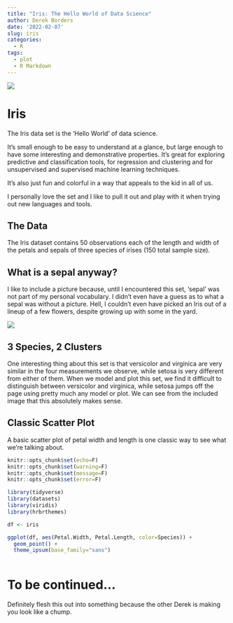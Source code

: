 ```yaml
---
title: "Iris: The Hello World of Data Science"
author: Derek Borders
date: '2022-02-07'
slug: iris
categories:
  - R
tags:
  - plot
  - R Markdown
---
```


![](https://www.luxe-provence.com/wp-content/uploads/2016/04/iris-provence-luxe.jpg)

# Iris  

The Iris data set is the 'Hello World' of data science.  

It's small enough to be easy to understand at a glance, but large enough to have some interesting and demonstrative properties. It's great for exploring predictive and classification tools, for regression and clustering and for unsupervised and supervised machine learning techniques.

It's also just fun and colorful in a way that appeals to the kid in all of us. 

I personally love the set and I like to pull it out and play with it when trying out new languages and tools. 

## The Data  

The Iris dataset contains 50 observations each of the length and width of the petals and sepals of three species of irises (150 total sample size). 

## What is a sepal anyway?

I like to include a picture because, until I encountered this set, 'sepal' was not part of my personal vocabulary. I didn't even have a guess as to what a sepal was without a picture. Hell, I couldn't even have picked an Iris out of a lineup of a few flowers, despite growing up with some in the yard.

![](https://miro.medium.com/max/700/1*uo6VfVH87jRjMZWVdwq3Vw.png)

## 3 Species, 2 Clusters

One interesting thing about this set is that versicolor and virginica are very similar in the four measurements we observe, while setosa is very different from either of them. When we model and plot this set, we find it difficult to distinguish between versicolor and virginica, while setosa jumps off the page using pretty much any model or plot. We can see from the included image that this absolutely makes sense. 

## Classic Scatter Plot

A basic scatter plot of petal width and length is one classic way to see what we're talking about.

```r
knitr::opts_chunk$set(echo=F)
knitr::opts_chunk$set(warning=F)
knitr::opts_chunk$set(message=F)
knitr::opts_chunk$set(error=F)
```


```r
library(tidyverse)
library(datasets)
library(viridis)
library(hrbrthemes)

df <- iris

ggplot(df, aes(Petal.Width, Petal.Length, color=Species)) +
  geom_point() +
  theme_ipsum(base_family="sans")
  
```


# To be continued...  

Definitely flesh this out into something because the other Derek is making you look like a chump. 